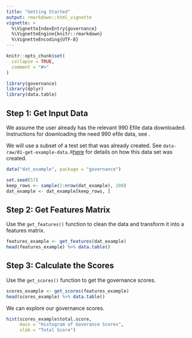 ```yaml
---
title: "Getting Started"
output: rmarkdown::html_vignette
vignette: >
  %\VignetteIndexEntry{governance}
  %\VignetteEngine{knitr::rmarkdown}
  %\VignetteEncoding{UTF-8}
---
```


```r
knitr::opts_chunk$set(
  collapse = TRUE,
  comment = "#>"
)
```

```r
library(governance)
library(dplyr)
library(data.table)
```


## Step 1: Get Input Data 

We assume the user already has the relevant 990 Efile data downloaded. Instructions for downloading the need 990 efile data, see \code{vignette("download-data", package = "goveranance")}. 

We will use a subset of a test set that was already created. See `data-raw/01-get-example-data.R`[here](https://github.com/Nonprofit-Open-Data-Collective/governance/blob/main/data-raw/01-get-example-data.R) for details on how this data set was created. 

```r
data("dat_example", package = "governance")

set.seed(57)
keep_rows <- sample(1:nrow(dat_example), 200)
dat_example <- dat_example[keep_rows, ]

```


## Step 2: Get Features Matrix 

Use the `get_features()` function to clean the data and transform it into a features matrix. 

```r
features_example <- get_features(dat_example)
head(features_example) %>% data.table()
```


## Step 3: Calculate the Scores 

Use the `get_scores()` function to get the governance scores. 

```r
scores_example <- get_scores(features_example)
head(scores_example) %>% data.table()
```

We can explore our governance scores.

```r
hist(scores_example$total.score,
     main = "Histogram of Goverance Scores",
     xlab = "Total Score")

```
